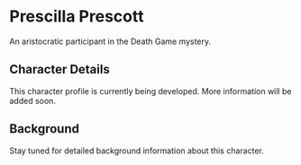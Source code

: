 # Prescilla Prescott

An aristocratic participant in the Death Game mystery.

## Character Details

This character profile is currently being developed. More information will be added soon.

## Background

Stay tuned for detailed background information about this character.
